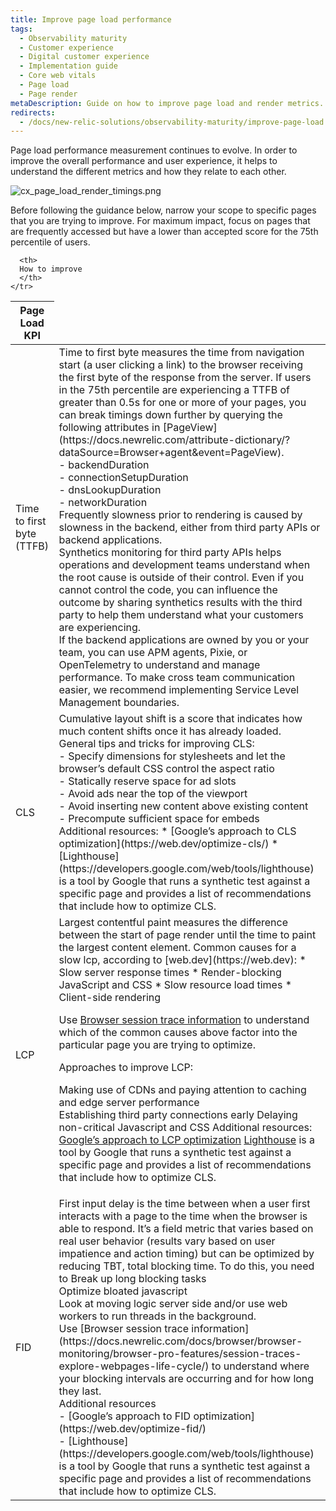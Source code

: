 ```yaml
---
title: Improve page load performance
tags:
  - Observability maturity
  - Customer experience
  - Digital customer experience
  - Implementation guide
  - Core web vitals
  - Page load
  - Page render
metaDescription: Guide on how to improve page load and render metrics.
redirects:
  - /docs/new-relic-solutions/observability-maturity/improve-page-load
---
```


Page load performance measurement continues to evolve.   In order to improve the overall performance and user experience, it helps to understand the different metrics and how they relate to each other. 

![cx_page_load_render_timings.png](images/cx_page_load_render_timings.png "Page Load and Render Timings")

Before following the guidance below, narrow your scope to specific pages that you are trying to improve. For maximum impact, focus on pages that are frequently accessed but have a lower than accepted score for the 75th percentile of users.

<table>
  <thead>
    <tr>
      <th>
      Page Load KPI
      </th>

      <th>
      How to improve 
      </th>
    </tr>
  </thead>

  <tbody>
  <tr>
   <td>Time to first byte (TTFB)
   </td>
   <td>Time to first byte measures the time from navigation start (a user clicking a link) to the browser receiving the first byte of the response from the server.    If users in the 75th percentile are experiencing a TTFB of greater than 0.5s for one or more of your pages, you can break timings down further by querying the following attributes in [PageView] (https://docs.newrelic.com/attribute-dictionary/?dataSource=Browser+agent&event=PageView). <br/>  - backendDuration<br/>  - connectionSetupDuration<br/>  - dnsLookupDuration<br/>  - networkDuration<br/>
Frequently slowness prior to rendering is caused by slowness in the backend, either from third party APIs or backend applications. <br/>
Synthetics monitoring for third party APIs helps operations and development teams understand when the root cause is outside of their control.  Even if you cannot control the code, you can influence the outcome by sharing synthetics results with the third party to help them understand what your customers are experiencing.<br/>
If the backend applications are owned by you or your team, you can use APM agents, Pixie, or OpenTelemetry to understand and manage performance.  To make cross team communication easier, we recommend implementing Service Level Management boundaries. </td>
  </tr>
  <tr>
   <td>CLS
   </td>
   <td>Cumulative layout shift is a score that indicates how much content shifts once it has already loaded.  General tips and tricks for improving CLS:<br/>
  - Specify dimensions for stylesheets and let the browser’s default CSS control the aspect ratio<br/>
  - Statically reserve space for ad slots<br/>
  - Avoid ads near the top of the viewport<br/>
  - Avoid inserting new content above existing content<br/>
  - Precompute sufficient space for embeds<br/>
Additional resources:
* [Google’s approach to CLS optimization](https://web.dev/optimize-cls/)
* [Lighthouse](https://developers.google.com/web/tools/lighthouse) is a tool by Google that runs a synthetic test against a specific page and provides a list of recommendations that include how to optimize CLS.
  </tr>
  <tr>
   <td>LCP
   </td>
   <td>Largest contentful paint measures the difference between the start of page render until the time to paint the largest content element.  
Common causes for a slow lcp, according to [web.dev](https://web.dev):
* Slow server response times
* Render-blocking JavaScript and CSS
* Slow resource load times
* Client-side rendering

Use [Browser session trace information](https://docs.newrelic.com/docs/browser/browser-monitoring/browser-pro-features/session-traces-explore-webpages-life-cycle/) to understand which of the common causes above factor into the particular page you are trying to optimize.

Approaches to improve LCP:

Making use of CDNs and paying attention to caching and edge server performance<br/>
Establishing third party connections early
Delaying non-critical Javascript and CSS
Additional resources:
[Google’s approach to LCP optimization](https://web.dev/optimize-lcp/)
[Lighthouse](https://developers.google.com/web/tools/lighthouse) is a tool by Google that runs a synthetic test against a specific page and provides a list of recommendations that include how to optimize CLS.
   </td>
  </tr>
  <tr>
   <td>FID
   </td>
   <td>First input delay is the time between when a user first interacts with a page to the time when the browser is able to respond.  It’s a field metric that varies based on real user behavior (results vary based on user impatience and action timing) but can be optimized by reducing TBT, total blocking time.   To do this, you need to
Break up long blocking tasks<br/>
Optimize bloated javascript<br/>
Look at moving logic server side and/or use web workers to run threads in the background. <br/>
Use [Browser session trace information](https://docs.newrelic.com/docs/browser/browser-monitoring/browser-pro-features/session-traces-explore-webpages-life-cycle/) to understand where your blocking intervals are occurring and for how long they last. <br/> Additional resources<br/>  - [Google’s approach to FID optimization](https://web.dev/optimize-fid/)<br/>  - [Lighthouse](https://developers.google.com/web/tools/lighthouse) is a tool by Google that runs a synthetic test against a specific page and provides a list of recommendations that include how to optimize CLS.<br/>
   </td>
  </tr>
 </tbody>
</table>
